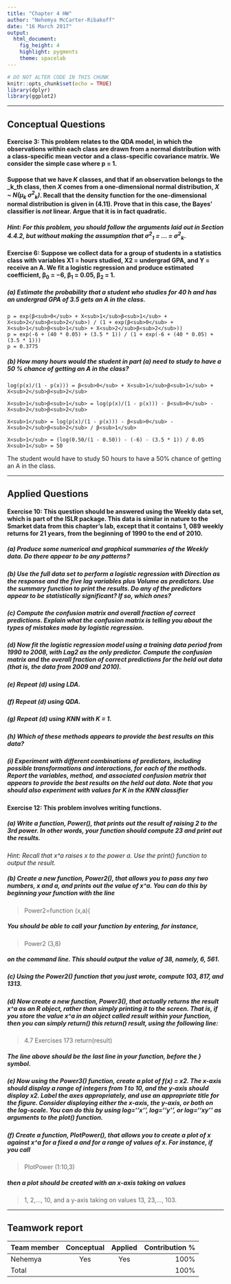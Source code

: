 ```yaml
---
title: "Chapter 4 HW"
author: "Nehemya McCarter-Ribakoff"
date: "16 March 2017"
output: 
  html_document: 
    fig_height: 4
    highlight: pygments
    theme: spacelab
---
```


```r
# DO NOT ALTER CODE IN THIS CHUNK
knitr::opts_chunk$set(echo = TRUE)
library(dplyr)
library(ggplot2)
```

* * *
## Conceptual Questions


#### Exercise 3: This problem relates to the QDA model, in which the observations within each class are drawn from a normal distribution with a class-specific mean vector and a class-specific covariance matrix. We consider the simple case where p = 1. 

#### Suppose that we have _K_ classes, and that if an observation belongs to the _k_th class, then _X_ comes from a one-dimensional normal distribution, _X ~ N(μ<sub>k</sub> σ<sup>2</sup><sub>k</sub>)_. Recall that the density function for the one-dimensional normal distribution is given in (4.11). Prove that in this case, the Bayes' classifier is _not_ linear. Argue that it is in fact quadratic.

#### _Hint: For this problem, you should follow the arguments laid out in Section 4.4.2, but without making the assumption that σ<sup>2</sup><sub>1</sub> = ... = σ<sup>2</sup><sub>k</sub>_.


#### Exercise 6: Suppose we collect data for a group of students in a statistics class with variables X1 = hours studied, X2 = undergrad GPA, and Y = receive an A. We fit a logistic regression and produce estimated coefficient, β<sub>0</sub> = −6, β<sub>1</sub> = 0.05, β<sub>2</sub> = 1.

##### (a) Estimate the probability that a student who studies for 40 h and has an undergrad GPA of 3.5 gets an A in the class.

```
p = exp(β<sub>0</sub> + X<sub>1</sub>β<sub>1</sub> + X<sub>2</sub>β<sub>2</sub>) / (1 + exp(β<sub>0</sub> + X<sub>1</sub>β<sub>1</sub> + X<sub>2</sub>β<sub>2</sub>))
p = exp(-6 + (40 * 0.05) + (3.5 * 1)) / (1 + exp(-6 + (40 * 0.05) + (3.5 * 1)))
p = 0.3775
```
##### (b) How many hours would the student in part (a) need to study to have a 50 % chance of getting an A in the class?

```
log(p(x)/(1 - p(x))) = β<sub>0</sub> + X<sub>1</sub>β<sub>1</sub> + X<sub>2</sub>β<sub>2</sub>

X<sub>1</sub>β<sub>1</sub> = log(p(x)/(1 - p(x))) - β<sub>0</sub> - X<sub>2</sub>β<sub>2</sub>

X<sub>1</sub> = log(p(x)/(1 - p(x))) - β<sub>0</sub> - X<sub>2</sub>β<sub>2</sub> / β<sub>1</sub>

X<sub>1</sub> = (log(0.50/(1 - 0.50)) - (-6) - (3.5 * 1)) / 0.05
X<sub>1</sub> = 50
```
The student would have to study 50 hours to have a 50% chance of getting an A in the class.

* * *


## Applied Questions

#### Exercise 10: This question should be answered using the Weekly data set, which is part of the ISLR package. This data is similar in nature to the Smarket data from this chapter’s lab, except that it contains 1, 089 weekly returns for 21 years, from the beginning of 1990 to the end of 2010.

##### (a) Produce some numerical and graphical summaries of the Weekly data. Do there appear to be any patterns?

##### (b) Use the full data set to perform a logistic regression with Direction as the response and the five lag variables plus Volume as predictors. Use the summary function to print the results. Do any of the predictors appear to be statistically significant? If so, which ones?

##### (c) Compute the confusion matrix and overall fraction of correct predictions. Explain what the confusion matrix is telling you about the types of mistakes made by logistic regression.

##### (d) Now fit the logistic regression model using a training data period from 1990 to 2008, with Lag2 as the only predictor. Compute the confusion matrix and the overall fraction of correct predictions for the held out data (that is, the data from 2009 and 2010).

##### (e) Repeat (d) using LDA.

##### (f) Repeat (d) using QDA.

##### (g) Repeat (d) using KNN with K = 1.

##### (h) Which of these methods appears to provide the best results on this data?

##### (i) Experiment with different combinations of predictors, including possible transformations and interactions, for each of the methods. Report the variables, method, and associated confusion matrix that appears to provide the best results on the held out data. Note that you should also experiment with values for K in the KNN classifier

#### Exercise 12: This problem involves writing functions.

##### (a) Write a function, Power(), that prints out the result of raising 2 to the 3rd power. In other words, your function should compute 23 and print out the results.

_Hint: Recall that x^a raises x to the power a. Use the print() function to output the result._

##### (b) Create a new function, Power2(), that allows you to pass any two numbers, x and a, and prints out the value of x^a. You can do this by beginning your function with the line

> Power2=function (x,a){

##### You should be able to call your function by entering, for instance,

> Power2 (3,8)

##### on the command line. This should output the value of 38, namely, 6, 561.

##### (c) Using the Power2() function that you just wrote, compute 103, 817, and 1313.

##### (d) Now create a new function, Power3(), that actually returns the result x^a as an R object, rather than simply printing it to the screen. That is, if you store the value x^a in an object called result within your function, then you can simply return() this return() result, using the following line:

> 4.7 Exercises 173
> return(result)

##### The line above should be the last line in your function, before the } symbol.

##### (e) Now using the Power3() function, create a plot of f(x) = x2. The x-axis should display a range of integers from 1 to 10, and the y-axis should display x2. Label the axes appropriately, and use an appropriate title for the figure. Consider displaying either the x-axis, the y-axis, or both on the log-scale. You can do this by using log=‘‘x’’, log=‘‘y’’, or log=‘‘xy’’ as arguments to the plot() function.

##### (f) Create a function, PlotPower(), that allows you to create a plot of x against x^a for a fixed a and for a range of values of x. For instance, if you call

> PlotPower (1:10,3)

##### then a plot should be created with an x-axis taking on values

> 1, 2,..., 10, and a y-axis taking on values 13, 23,..., 103.


* * *

## Teamwork report

<!--
For each team member, write their name, whether they attended the lab session, 
whether they were the author for this week, and their contribution to the lab 
report (as a percentage). The percentages should add up to 100.
-->

| Team member             | Conceptual | Applied  | Contribution % |
|:------------------------|:----------:|:--------:|---------------:|
| Nehemya                 |    Yes     |   Yes    | 100%           |
| Total                   |            |          | 100%           |